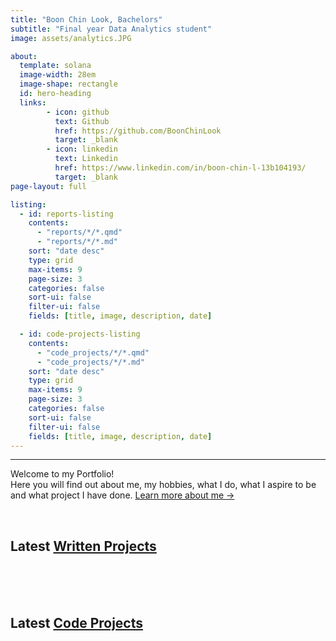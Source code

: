 ```yaml
---
title: "Boon Chin Look, Bachelors"
subtitle: "Final year Data Analytics student"
image: assets/analytics.JPG

about:
  template: solana
  image-width: 28em
  image-shape: rectangle
  id: hero-heading
  links:
        - icon: github
          text: Github
          href: https://github.com/BoonChinLook
          target: _blank
        - icon: linkedin
          text: Linkedin
          href: https://www.linkedin.com/in/boon-chin-l-13b104193/
          target: _blank
page-layout: full

listing:
  - id: reports-listing
    contents:
      - "reports/*/*.qmd"
      - "reports/*/*.md"
    sort: "date desc"
    type: grid
    max-items: 9
    page-size: 3
    categories: false
    sort-ui: false
    filter-ui: false
    fields: [title, image, description, date]

  - id: code-projects-listing
    contents:
      - "code_projects/*/*.qmd"
      - "code_projects/*/*.md"
    sort: "date desc"
    type: grid
    max-items: 9
    page-size: 3
    categories: false
    sort-ui: false
    filter-ui: false
    fields: [title, image, description, date]
---
```


---

::: {#hero-heading}

Welcome to my Portfolio! <br>Here you will find out about me, my hobbies, what I do, what I aspire to be and what project I have done.
[Learn more about me &rarr;](about.qmd)

:::

<br>

## Latest [Written Projects](/reports)

::: {#reports-listing}
:::

<br>
<br>
<br>


## Latest [Code Projects](/reports)

::: {#code-projects-listing}
:::



